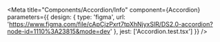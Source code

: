 
<Meta
  title="Components/Accordion/Info"
  component={Accordion}
  parameters={{
    design: {
      type: 'figma',
      url: 'https://www.figma.com/file/cApCjzPxrt7tpXhNjyxSlR/DS2.0-accordion?node-id=1110%3A23815&mode=dev'
    },
    jest: ['Accordion.test.tsx']
  }}
/>

<Story of={DecoratorDefault} />

<Unstyled>
  <Stories />
</Unstyled>
